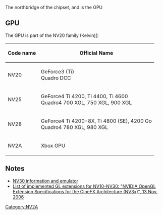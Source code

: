 The northbridge of the chipset, and is the GPU

== GPU ==

The GPU is part of the NV20 family (Kelvin)[https://nouveau.freedesktop.org/wiki/CodeNames/]:

{| class="wikitable"
! Code name !! Official Name
|-
|NV20 || GeForce3 (Ti)<br>Quadro DCC
|-
|NV25 || GeForce4 Ti 4200, Ti 4400, Ti 4600<br>Quadro4 700 XGL, 750 XGL, 900 XGL
|-
|NV28 || GeForce4 Ti 4200-8X, Ti 4800 (SE), 4200 Go<br>Quadro4 780 XGL, 980 XGL
|-
|NV2A || Xbox GPU 
|}

== Notes ==

* [https://web.archive.org/web/20031004105935/http://developer.nvidia.com:80/object/nv30_emulation.html NV30 information and emulator]
* [https://developer.download.nvidia.com/opengl/specs/nv30specs.pdf List of implemented GL extensions for NV10-NV30: "NVIDIA OpenGL Extension Specifications for the CineFX Architecture (NV3x)", 13 Nov. 2006]

[[Category:NV2A]]